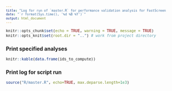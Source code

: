 ```yaml
---
title: "Log for run of `master.R` for performance validation analysis for FastScreen PLUS"
date: "`r format(Sys.time(), '%d %B %Y')`"
output: html_document
---
```


```r
knitr::opts_chunk$set(echo = TRUE, warning = TRUE, message = TRUE)
knitr::opts_knit$set(root.dir = "..") # work from project directory
```

<style type="text/css">
body, td {font-size: 12px;}
code.r{font-size: 10px;}
pre{font-size: 10px}
</style>

### Print specified analyses

```r
knitr::kable(data.frame(ids_to_compute))
```

### Print log for script run

```r
source("R/master.R", echo=TRUE, max.deparse.length=1e3)
```
